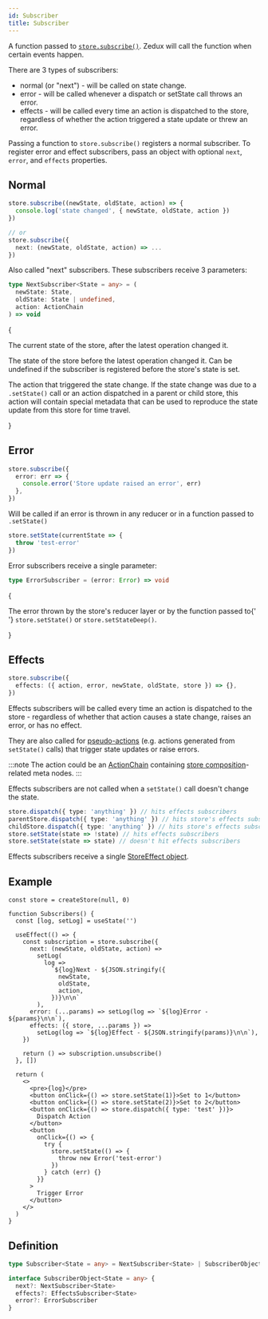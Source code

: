 ```yaml
---
id: Subscriber
title: Subscriber
---
```



A function passed to [`store.subscribe()`](../classes/Store#subscribe). Zedux will call the function when certain events happen.

There are 3 types of subscribers:

- normal (or "next") - will be called on state change.
- error - will be called whenever a dispatch or setState call throws an error.
- effects - will be called every time an action is dispatched to the store, regardless of whether the action triggered a state update or threw an error.

Passing a function to `store.subscribe()` registers a normal subscriber. To register error and effect subscribers, pass an object with optional `next`, `error`, and `effects` properties.

## Normal

```ts
store.subscribe((newState, oldState, action) => {
  console.log('state changed', { newState, oldState, action })
})

// or
store.subscribe({
  next: (newState, oldState, action) => ...
})
```

Also called "next" subscribers. These subscribers receive 3 parameters:

```ts
type NextSubscriber<State = any> = (
  newState: State,
  oldState: State | undefined,
  action: ActionChain
) => void
```

{<Legend>
  <Item name="newState">
    <p>
      The current state of the store, after the latest operation changed it.
    </p>
  </Item>
  <Item name="oldState">
    <p>
      The state of the store before the latest operation changed it. Can be
      undefined if the subscriber is registered before the store's state is set.
    </p>
  </Item>
  <Item name="action">
    <p>
      The action that triggered the state change. If the state change was due to
      a <code>.setState()</code> call or an action dispatched in a parent or
      child store, this action will contain special metadata that can be used to
      reproduce the state update from this store for time travel.
    </p>
  </Item>
</Legend>}

## Error

```ts
store.subscribe({
  error: err => {
    console.error('Store update raised an error', err)
  },
})
```

Will be called if an error is thrown in any reducer or in a function passed to `.setState()`

```ts
store.setState(currentState => {
  throw 'test-error'
})
```

Error subscribers receive a single parameter:

```ts
type ErrorSubscriber = (error: Error) => void
```

{<Legend>
  <Item name="error">
    <p>
      The error thrown by the store's reducer layer or by the function passed to{' '}
      <code>store.setState()</code> or <code>store.setStateDeep()</code>.
    </p>
  </Item>
</Legend>}

## Effects

```ts
store.subscribe({
  effects: ({ action, error, newState, oldState, store }) => {},
})
```

Effects subscribers will be called every time an action is dispatched to the store - regardless of whether that action causes a state change, raises an error, or has no effect.

They are also called for [pseudo-actions](../glossary#pseudo-action) (e.g. actions generated from `setState()` calls) that trigger state updates or raise errors.

:::note
The action could be an [ActionChain](ActionChain) containing [store composition](../../advanced/store-composition)-related meta nodes.
:::

Effects subscribers are not called when a `setState()` call doesn't change the state.

```ts
store.dispatch({ type: 'anything' }) // hits effects subscribers
parentStore.dispatch({ type: 'anything' }) // hits store's effects subscribers
childStore.dispatch({ type: 'anything' }) // hits store's effects subscribers
store.setState(state => !state) // hits effects subscribers
store.setState(state => state) // doesn't hit effects subscribers
```

Effects subscribers receive a single [StoreEffect object](StoreEffect).

## Example

```tsx live ecosystemId=Subscriber/example resultVar=Subscribers
const store = createStore(null, 0)

function Subscribers() {
  const [log, setLog] = useState('')

  useEffect(() => {
    const subscription = store.subscribe({
      next: (newState, oldState, action) =>
        setLog(
          log =>
            `${log}Next - ${JSON.stringify({
              newState,
              oldState,
              action,
            })}\n\n`
        ),
      error: (...params) => setLog(log => `${log}Error - ${params}\n\n`),
      effects: ({ store, ...params }) =>
        setLog(log => `${log}Effect - ${JSON.stringify(params)}\n\n`),
    })

    return () => subscription.unsubscribe()
  }, [])

  return (
    <>
      <pre>{log}</pre>
      <button onClick={() => store.setState(1)}>Set to 1</button>
      <button onClick={() => store.setState(2)}>Set to 2</button>
      <button onClick={() => store.dispatch({ type: 'test' })}>
        Dispatch Action
      </button>
      <button
        onClick={() => {
          try {
            store.setState(() => {
              throw new Error('test-error')
            })
          } catch (err) {}
        }}
      >
        Trigger Error
      </button>
    </>
  )
}
```

## Definition

```ts
type Subscriber<State = any> = NextSubscriber<State> | SubscriberObject<State>

interface SubscriberObject<State = any> {
  next?: NextSubscriber<State>
  effects?: EffectsSubscriber<State>
  error?: ErrorSubscriber
}
```
